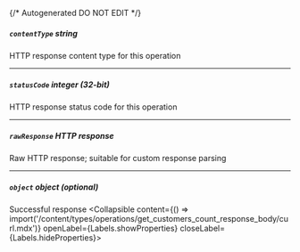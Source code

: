 {/* Autogenerated DO NOT EDIT  */}

##### `contentType` _string_
HTTP response content type for this operation

---
##### `statusCode` _integer (32-bit)_
HTTP response status code for this operation

---
##### `rawResponse` _HTTP response_
Raw HTTP response; suitable for custom response parsing

---
##### `object` _object (optional)_
Successful response
<Collapsible content={() => import('/content/types/operations/get_customers_count_response_body/curl.mdx')} openLabel={Labels.showProperties} closeLabel={Labels.hideProperties}>
</Collapsible>


